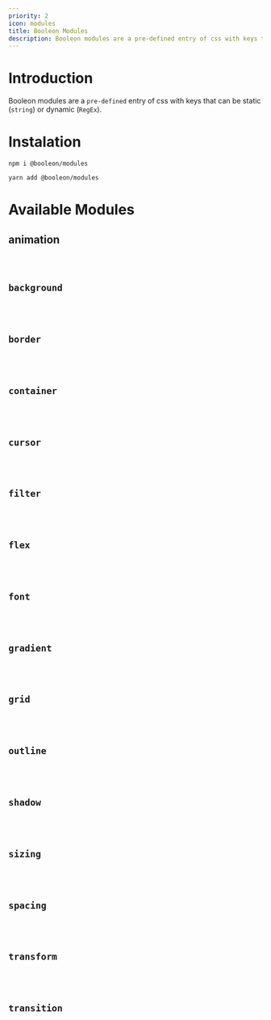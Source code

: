 ```yaml
---
priority: 2
icon: modules
title: Booleon Modules
description: Booleon modules are a pre-defined entry of css with keys that can be static (string) or dynamic (RegEx).
---
```


# Introduction

Booleon modules are a `pre-defined` entry of css with keys that can be static (`string`) or dynamic (`RegEx`).

# Instalation

```shell
npm i @booleon/modules
```

```shell
yarn add @booleon/modules
```

# Available Modules

## animation

<pre className="language-markdown">
  <code className="language-markdown">
    <table
      entries={[
        ['ani_name_NAME', 'animation-name:NAME;'],
        ['ani_duration_TIME', 'animation-duration:TIME;'],
        ['ani_iteration_NUMBER', 'animation-iteration-count:NUMBER;'],
        ['ani_iteration_infinite', 'animation-iteration-count:infinite;'],
        ['ani_pause', 'animation-play-state:paused;'],
        ['ani_play', 'animation-play-state:running;'],
        ['ani_forwards', 'animation-fill-mode:forwards;'],
        ['ani_backwards', 'animation-fill-mode:backwards;'],
        ['ani_linear', 'animation-timing-function:linear;'],
        ['ani_ease', 'animation-timing-function:ease;'],
        ['ani_ease_in', 'animation-timing-function:ease-in;'],
        ['ani_ease_out', 'animation-timing-function:ease-out;'],
        ['ani_ease_in_out', 'animation-timing-function:ease-in-out;'],
      ]}
    />
  </code>
</pre>

## background

<pre className="language-markdown">
  <code className="language-markdown">
    <table
      entries={[
        ['bg_color_COLOR', 'background-color:COLOR;'],
        ['bg_img', 'background-image:url(${value});'],
        ['bg_transparent', 'background-color:transparent;'],
        ['bg_repeat', 'background-repeat:repeat;'],
        ['bg_norepeat', 'background-repeat:no-repeat;'],
        ['bg_auto', 'background-size:auto;'],
        ['bg_cover', 'background-size:cover;'],
        ['bg_contain', 'background-size:contain;'],
        ['bg_fixed', 'background-selector:fixed;'],
        ['bg_local', 'background-selector:local;'],
        ['bg_scroll', 'background-selector:scroll;'],
      ]}
    />
  </code>
</pre>

## border

<pre className="language-markdown">
  <code className="language-markdown">
    <table
      entries={[
        ['bd_SIZE_STYLE_COLOR', ''],
        ['bdt_SIZE_STYLE_COLOR', ''],
        ['bdb_SIZE_STYLE_COLOR', ''],
        ['bdl_SIZE_STYLE_COLOR', ''],
        ['bdr_SIZE_STYLE_COLOR', ''],
        ['bdx_SIZE_STYLE_COLOR', ''],
        ['bdy_SIZE_STYLE_COLOR', ''],
        ['bd_color_COLOR', ''],
        ['bdt_color_COLOR', ''],
        ['bdb_color_COLOR', ''],
        ['bdl_color_COLOR', ''],
        ['bdr_color_COLOR', ''],
        ['bdx_color_COLOR', ''],
        ['bdy_color_COLOR', ''],
        ['bd_width_SIZE', ''],
        ['bdt_width_SIZE', ''],
        ['bdb_width_SIZE', ''],
        ['bdl_width_SIZE', ''],
        ['bdr_width_SIZE', ''],
        ['bdx_width_SIZE', ''],
        ['bdy_width_SIZE', ''],
        ['bd_radius_SIZE', ''],
        ['bdtr_radius_SIZE', ''],
        ['bdtl_radius_SIZE', ''],
        ['bdt_radius_SIZE', ''],
        ['bdbr_radius_SIZE', ''],
        ['bdbl_radius_SIZE', ''],
        ['bdb_radius_SIZE', ''],
        ['bdl_radius_SIZE', ''],
        ['bdr_radius_SIZE', ''],
        ['bd_style_none', 'border-style:none;'],
        ['bd_style_hidden', 'border-style:hidden;'],
        ['bd_style_dotted', 'border-style:dotted;'],
        ['bd_style_dashed', 'border-style:dashed;'],
        ['bd_style_solid', 'border-style:solid;'],
        ['bd_style_double', 'border-style:double;'],
        ['bd_style_groove', 'border-style:groove;'],
        ['bd_style_ridge', 'border-style:ridge;'],
        ['bd_style_inset', 'border-style:inset;'],
        ['bd_style_outset', 'border-style:outset;'],
        ['bd_style_initial', 'border-style:initial;'],
        ['bd_style_inherit', 'border-style:inherit;'],
        ['bdt_style_none', 'border-top-style:none;'],
        ['bdt_style_hidden', 'border-top-style:hidden;'],
        ['bdt_style_dotted', 'border-top-style:dotted;'],
        ['bdt_style_dashed', 'border-top-style:dashed;'],
        ['bdt_style_solid', 'border-top-style:solid;'],
        ['bdt_style_double', 'border-top-style:double;'],
        ['bdt_style_groove', 'border-top-style:groove;'],
        ['bdt_style_ridge', 'border-top-style:ridge;'],
        ['bdt_style_inset', 'border-top-style:inset;'],
        ['bdt_style_outset', 'border-top-style:outset;'],
        ['bdt_style_initial', 'border-top-style:initial;'],
        ['bdt_style_inherit', 'border-top-style:inherit;'],
        ['bdb_style_none', 'border-bottom-style:none;'],
        ['bdb_style_hidden', 'border-bottom-style:hidden;'],
        ['bdb_style_dotted', 'border-bottom-style:dotted;'],
        ['bdb_style_dashed', 'border-bottom-style:dashed;'],
        ['bdb_style_solid', 'border-bottom-style:solid;'],
        ['bdb_style_double', 'border-bottom-style:double;'],
        ['bdb_style_groove', 'border-bottom-style:groove;'],
        ['bdb_style_ridge', 'border-bottom-style:ridge;'],
        ['bdb_style_inset', 'border-bottom-style:inset;'],
        ['bdb_style_outset', 'border-bottom-style:outset;'],
        ['bdb_style_initial', 'border-bottom-style:initial;'],
        ['bdb_style_inherit', 'border-bottom-style:inherit;'],
        ['bdl_style_none', 'border-left-style:none;'],
        ['bdl_style_hidden', 'border-left-style:hidden;'],
        ['bdl_style_dotted', 'border-left-style:dotted;'],
        ['bdl_style_dashed', 'border-left-style:dashed;'],
        ['bdl_style_solid', 'border-left-style:solid;'],
        ['bdl_style_double', 'border-left-style:double;'],
        ['bdl_style_groove', 'border-left-style:groove;'],
        ['bdl_style_ridge', 'border-left-style:ridge;'],
        ['bdl_style_inset', 'border-left-style:inset;'],
        ['bdl_style_outset', 'border-left-style:outset;'],
        ['bdl_style_initial', 'border-left-style:initial;'],
        ['bdl_style_inherit', 'border-left-style:inherit;'],
        ['bdr_style_none', 'border-right-style:none;'],
        ['bdr_style_hidden', 'border-right-style:hidden;'],
        ['bdr_style_dotted', 'border-right-style:dotted;'],
        ['bdr_style_dashed', 'border-right-style:dashed;'],
        ['bdr_style_solid', 'border-right-style:solid;'],
        ['bdr_style_double', 'border-right-style:double;'],
        ['bdr_style_groove', 'border-right-style:groove;'],
        ['bdr_style_ridge', 'border-right-style:ridge;'],
        ['bdr_style_inset', 'border-right-style:inset;'],
        ['bdr_style_outset', 'border-right-style:outset;'],
        ['bdr_style_initial', 'border-right-style:initial;'],
        ['bdr_style_inherit', 'border-right-style:inherit;'],
        ['bdx_style_none', 'border-right-style:none;border-left-style:none;'],
        [
          'bdx_style_hidden',
          'border-right-style:hidden;border-left-style:hidden;',
        ],
        [
          'bdx_style_dotted',
          'border-right-style:dotted;border-left-style:dotted;',
        ],
        [
          'bdx_style_dashed',
          'border-right-style:dashed;border-left-style:dashed;',
        ],
        [
          'bdx_style_solid',
          'border-right-style:solid;border-left-style:solid;',
        ],
        [
          'bdx_style_double',
          'border-right-style:double;border-left-style:double;',
        ],
        [
          'bdx_style_groove',
          'border-right-style:groove;border-left-style:groove;',
        ],
        [
          'bdx_style_ridge',
          'border-right-style:ridge;border-left-style:ridge;',
        ],
        [
          'bdx_style_inset',
          'border-right-style:inset;border-left-style:inset;',
        ],
        [
          'bdx_style_outset',
          'border-right-style:outset;border-left-style:outset;',
        ],
        [
          'bdx_style_initial',
          'border-right-style:initial;border-left-style:initial;',
        ],
        [
          'bdx_style_inherit',
          'border-right-style:inherit;border-left-style:inherit;',
        ],
        ['bdy_style_none', 'border-top-style:none;border-bottom-style:none;'],
        [
          'bdy_style_hidden',
          'border-top-style:hidden;border-bottom-style:hidden;',
        ],
        [
          'bdy_style_dotted',
          'border-top-style:dotted;border-bottom-style:dotted;',
        ],
        [
          'bdy_style_dashed',
          'border-top-style:dashed;border-bottom-style:dashed;',
        ],
        [
          'bdy_style_solid',
          'border-top-style:solid;border-bottom-style:solid;',
        ],
        [
          'bdy_style_double',
          'border-top-style:double;border-bottom-style:double;',
        ],
        [
          'bdy_style_groove',
          'border-top-style:groove;border-bottom-style:groove;',
        ],
        [
          'bdy_style_ridge',
          'border-top-style:ridge;border-bottom-style:ridge;',
        ],
        [
          'bdy_style_inset',
          'border-top-style:inset;border-bottom-style:inset;',
        ],
        [
          'bdy_style_outset',
          'border-top-style:outset;border-bottom-style:outset;',
        ],
        [
          'bdy_style_initial',
          'border-top-style:initial;border-bottom-style:initial;',
        ],
        [
          'bdy_style_inherit',
          'border-top-style:inherit;border-bottom-style:inherit;',
        ],
        ['bd_collapse', 'border-collapse:collapse;'],
        ['bd_separate', 'border-collapse:separate;'],
        ['bd_none', 'border:none;'],
        ['bdt_none', 'border-top:none;'],
        ['bdb_none', 'border-bottom:none;'],
        ['bdl_none', 'border-left:none;'],
        ['bdr_none', 'border-right:none;'],
        ['bdx_none', 'border-right:none;border-left:none;'],
        ['bdy_none', 'border-top:none;border-bottom:none;'],
      ]}
    />
  </code>
</pre>

## container

<pre className="language-markdown">
  <code className="language-markdown">
    <table
      entries={[
        ['z_SIZE', 'z-index:SIZE;'],
        ['op_SIZE', 'opacity:SIZE;'],
        ['top_SIZE', 'top:SIZE;'],
        ['bottom_SIZE', 'bottom:SIZE;'],
        ['left_SIZE', 'left:SIZE;'],
        ['right_SIZE', 'right:SIZE;'],
        ['z_max', 'z-index:${MAX_SAFE_INTEGER};'],
        ['z_auto', 'z-index:auto;'],
        ['sc_auto', 'overflow:auto;'],
        ['sc_hidden', 'overflow:hidden;'],
        ['sc_visible', 'overflow:visible;'],
        ['scy_auto', 'overflow-y:auto;'],
        ['scy_hidden', 'overflow-y:hidden;'],
        ['scy_visible', 'overflow-y:visible;'],
        ['scx_auto', 'overflow-x:auto;'],
        ['scx_hidden', 'overflow-x:hidden;'],
        ['scx_visible', 'overflow-x:visible;'],
        ['fixed', 'position:fixed;'],
        ['absolute', 'position:absolute;'],
        ['relative', 'position:relative;'],
        ['sticky', 'position:sticky;'],
        ['top', 'top:0;'],
        ['right', 'right:0;'],
        ['bottom', 'bottom:0;'],
        ['left', 'left:0;'],
        ['inset', 'left:0;top:0;right:0;bottom:0;'],
        ['inset_x', 'left:0;right:0;'],
        ['inset_y', 'top:0;bottom:0;'],
        ['fit_contain', 'object-fit:contain;'],
        ['fit_cover', 'object-fit:cover;'],
        ['fit_fill', 'object-fit:fill;'],
        ['fit_none', 'object-fit:none;'],
        ['hidden', 'display:none;'],
        ['visible', 'visibility:visible;'],
        ['invisible', 'visibility:hidden;'],
        ['noappearance', 'appearance:none;'],
        ['rz_none', 'resize:none;'],
        ['rz', 'resize:both;'],
        ['rzy', 'resize:vertical;'],
        ['rzx', 'resize:horizontal;'],
        ['content', 'content:;'],
      ]}
    />
  </code>
</pre>

## cursor

<pre className="language-markdown">
  <code className="language-markdown">
    <table
      entries={[
        ['cr_auto', 'cursor:auto;'],
        ['cr_default', 'cursor:default;'],
        ['cr_pointer', 'cursor:pointer;'],
        ['cr_wait', 'cursor:wait;'],
        ['cr_text', 'cursor:text;'],
        ['cr_move', 'cursor:move;'],
        ['cr_disallowed', 'cursor:not-allowed;'],
        ['cr_cross', 'cursor:crosshair;'],
        ['cr_grabbing', 'cursor:grabbing;'],
        ['cr_help', 'cursor:help;'],
        ['cry_resize', 'cursor:col-resize;'],
        ['cra_resize', 'cursor:nesw-resize;'],
        ['crb_resize', 'cursor:nwse-resize;'],
        ['crx_resize', 'cursor:row-resize;'],
        ['cr_no_drop', 'cursor:no-drop;'],
        ['cr_none', 'cursor:none;'],
        ['cr_progress', 'cursor:progress;'],
        ['cr_zoom_in', 'cursor:zoom-in;'],
        ['cr_zoom_out', 'cursor:zoom-out;'],
        ['cr_noevents', 'pointer-events:none;'],
        ['cr_events', 'pointer-events:auto;'],
        ['cr_url', 'cursor:url(${cr_url}),auto;'],
      ]}
    />
  </code>
</pre>

## filter

<pre className="language-markdown">
  <code className="language-markdown">
    <table
      entries={[
        ['fl_blur_SIZE', 'filter:blur(SIZE);'],
        ['fl_brightness_SIZE', 'filter:brightness(SIZE);'],
        ['fl_contrast_SIZE', 'filter:contrast(SIZE);'],
        ['fl_grayscale_SIZE', 'filter:grayscale(SIZE);'],
        ['fl_hue_SIZE', 'filter:hue-rotate(SIZE);'],
        ['fl_opacity_SIZE', 'filter:opacity(SIZE);'],
        ['fl_saturate_SIZE', 'filter:saturate(SIZE);'],
        ['fl_sepia_SIZE', 'filter:sepia(SIZE);'],
        ['fl_sd_1', 'filter:${handleShadow(1, false, true)};'],
        ['fl_sd_2', 'filter:${handleShadow(2, false, true)};'],
        ['fl_sd_3', 'filter:${handleShadow(3, false, true)};'],
        ['fl_sd_4', 'filter:${handleShadow(4, false, true)};'],
        ['fl_sd_6', 'filter:${handleShadow(6, false, true)};'],
        ['fl_sd_8', 'filter:${handleShadow(8, false, true)};'],
        ['fl_sd_9', 'filter:${handleShadow(9, false, true)};'],
        ['fl_sd_12', 'filter:${handleShadow(12, false, true)};'],
        ['fl_sd_16', 'filter:${handleShadow(16, false, true)};'],
        ['fl_sd_24', 'filter:${handleShadow(24, false, true)};'],
        ['fl_invert', 'filter:invert(100%);'],
      ]}
    />
  </code>
</pre>

## flex

<pre className="language-markdown">
  <code className="language-markdown">
    <table
      entries={[
        ['flex', 'display:flex;'],
        ['wrap', 'flex-wrap:wrap;'],
        ['no_wrap', 'flex-wrap:nowrap;'],
        ['reverse_wrap', 'flex-wrap:wrap-reverse;'],
        ['grow', 'flex-grow:1;'],
        ['col', 'flex-direction:column;'],
        ['row', 'flex-direction:row;'],
        ['row_reverse', 'flex-direction:row-reverse;'],
        ['col_reverse', 'flex-direction:column-reverse;'],
        ['main_between', 'justify-content:space-between;'],
        ['main_around', 'justify-content:space-around;'],
        ['main_evenly', 'justify-content:space-evenly;'],
        ['main_center', 'justify-content:center;'],
        ['cross_center', 'align-items:center;'],
        ['main_stretch', 'justify-content:stretch;'],
        ['cross_stretch', 'align-items:stretch;'],
        ['main_start', 'justify-content:flex-start;'],
        ['cross_start', 'align-items:flex-start;'],
        ['main_end', 'justify-content:flex-end;'],
        ['cross_end', 'align-items:flex-end;'],
      ]}
    />
  </code>
</pre>

## font

<pre className="language-markdown">
  <code className="language-markdown">
    <table
      entries={[
        ['ft_border_COLOR', ''],
        ['ft_color_COLOR', ''],
        ['ft_size_SIZE', ''],
        ['ft_spacing_SIZE', ''],
        ['ft_height_SIZE', ''],
        ['ft_family_FAMILY', ''],
        ['ft_family_sans', 'font-family:sans-serif;'],
        ['ft_family_serif', 'font-family:serif;'],
        ['ft_family_mono', 'font-family:monospace;'],
        ['ft_color_inherit', 'color:inherit;'],
        ['ft_select_none', 'user-select:none;'],
        ['ft_select_auto', 'user-select:auto;'],
        ['ft_select_text', 'user-select:text;'],
        ['ft_select_contain', 'user-select:contain;'],
        ['ft_select_all', 'user-select:all;'],
        ['ft_select_inherit', 'user-select:inherit;'],
        ['ft_select_initial', 'user-select:initial;'],
        ['ft_select_unset', 'user-select:unset;'],
        ['ft_align_left', 'text-align:left;'],
        ['ft_align_right', 'text-align:right;'],
        ['ft_align_center', 'text-align:center;'],
        ['ft_align_justify', 'text-align:justify;'],
        ['ft_align_initial', 'text-align:initial;'],
        ['ft_align_inherit', 'text-align:inherit;'],
        ['ft_transform_none', 'text-transform:none;'],
        ['ft_transform_normal', 'text-transform:normal;'],
        ['ft_transform_capitalize', 'text-transform:capitalize;'],
        ['ft_transform_uppercase', 'text-transform:uppercase;'],
        ['ft_transform_lowercase', 'text-transform:lowercase;'],
        ['ft_transform_initial', 'text-transform:initial;'],
        ['ft_transform_inherit', 'text-transform:inherit;'],
        ['ft_italic', 'font-style:italic;'],
        ['ft_weight_lightest', 'font-weight:100;'],
        ['ft_weight_lighter', 'font-weight:200;'],
        ['ft_weight_light', 'font-weight:300;'],
        ['ft_weight_normal', 'font-weight:400;'],
        ['ft_weight_medium', 'font-weight:500;'],
        ['ft_weight_semibold', 'font-weight:600;'],
        ['ft_weight_bold', 'font-weight:700;'],
        ['ft_weight_bolder', 'font-weight:800;'],
        ['ft_weight_black', 'font-weight:900;'],
        ['li_none', 'list-style-type:none;'],
        ['li_disc', 'list-style-type:disc;'],
        ['li_decimal', 'list-style-type:decimal;'],
        ['li_inside', 'list-style-position:inside;'],
        ['li_outside', 'list-style-position:outside;'],
        ['ft_underline', 'text-decoration:underline;'],
        ['ft_line_through', 'text-decoration:line-through;'],
        ['ft_no_underline', 'text-decoration:none;'],
        ['ft_wrap_space', 'white-space:normal;'],
        ['ft_wrap_word', 'overflow-wrap:break-word;'],
        ['ft_wrap_letter', 'word-break:break-all;'],
        [
          'ft_no_wrap',
          'white-space:nowrap;word-break:normal;overflow-wrap:normal;',
        ],
        [
          'ft_truncate',
          'overflow:hidden;text-overflow:ellipsis;white-space:nowrap;',
        ],
      ]}
    />
  </code>
</pre>

## gradient

<pre className="language-markdown">
  <code className="language-markdown">
    <table
      entries={[
        ['gx_COLOR', ''],
        ['gy_COLOR', ''],
        ['gt_COLOR', ''],
        ['gb_COLOR', ''],
        ['gl_COLOR', ''],
        ['gr_COLOR', ''],
      ]}
    />
  </code>
</pre>

## grid

<pre className="language-markdown">
  <code className="language-markdown">
    <table entries={[]} />
  </code>
</pre>

## outline

<pre className="language-markdown">
  <code className="language-markdown">
    <table entries={[]} />
  </code>
</pre>

## shadow

<pre className="language-markdown">
  <code className="language-markdown">
    <table entries={[]} />
  </code>
</pre>

## sizing

<pre className="language-markdown">
  <code className="language-markdown">
    <table entries={[]} />
  </code>
</pre>

## spacing

<pre className="language-markdown">
  <code className="language-markdown">
    <table entries={[]} />
  </code>
</pre>

## transform

<pre className="language-markdown">
  <code className="language-markdown">
    <table entries={[]} />
  </code>
</pre>

## transition

<pre className="language-markdown">
  <code className="language-markdown">
    <table entries={[]} />
  </code>
</pre>
